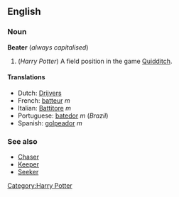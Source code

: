 ==English==
===Noun===
'''Beater''' (''always capitalised'')

# (''Harry Potter'') A field position in the game [[Quidditch]].

====Translations====
*Dutch: [[Drijvers]]<!-- gender? -->
*French: [[batteur]] ''m''
*Italian: [[Battitore]] ''m''<!-- partly guessed since it's not in HP1 in the singular -->
*Portuguese: [[batedor]] ''m'' (''Brazil'')
*Spanish: [[golpeador]] ''m''

===See also===
*[[Chaser]]
*[[Keeper]]
*[[Seeker]]

[[Category:Harry Potter]]